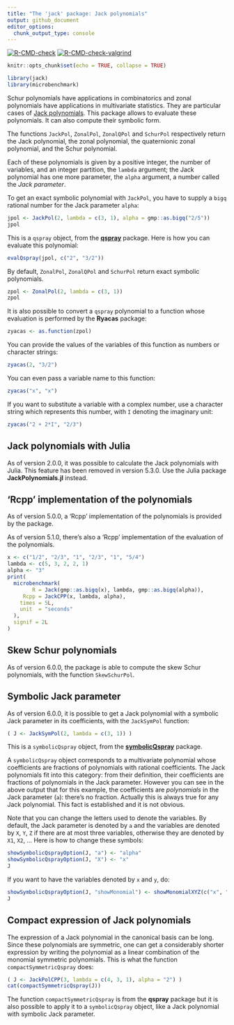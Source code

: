 ```yaml
---
title: "The 'jack' package: Jack polynomials"
output: github_document
editor_options: 
  chunk_output_type: console
---
```


<!-- badges: start -->
[![R-CMD-check](https://github.com/stla/jackR/actions/workflows/R-CMD-check.yaml/badge.svg)](https://github.com/stla/jackR/actions/workflows/R-CMD-check.yaml)
[![R-CMD-check-valgrind](https://github.com/stla/jackR/actions/workflows/R-CMD-check-valgrind.yaml/badge.svg)](https://github.com/stla/jackR/actions/workflows/R-CMD-check-valgrind.yaml)
<!-- badges: end -->

```r
knitr::opts_chunk$set(echo = TRUE, collapse = TRUE)
```

```r
library(jack)
library(microbenchmark)
```

Schur polynomials have applications in combinatorics and zonal polynomials have
applications in multivariate statistics. They are particular cases of
[Jack polynomials](https://en.wikipedia.org/wiki/Jack_function). This package
allows to evaluate these polynomials. It can also compute their symbolic form.

The  functions `JackPol`, `ZonalPol`, `ZonalQPol` and `SchurPol` respectively 
return the Jack polynomial, the zonal polynomial, the quaternionic zonal 
polynomial, and the Schur polynomial. 

Each of these polynomials is given by a positive integer, the 
number of variables, and an integer partition, the `lambda` argument; the 
Jack polynomial has one more parameter, the `alpha` argument, a number called 
the *Jack parameter*.

To get an exact symbolic polynomial with `JackPol`, you have to supply a 
`bigq` rational number for the Jack parameter `alpha`:

```r
jpol <- JackPol(2, lambda = c(3, 1), alpha = gmp::as.bigq("2/5"))
jpol
```

This is a `qspray` object, from the [**qspray**](https://github.com/stla/qspray) 
package. Here is how you can evaluate this polynomial:

```r
evalQspray(jpol, c("2", "3/2"))
```

By default, `ZonalPol`, `ZonalQPol` and `SchurPol` return exact symbolic 
polynomials.

```r
zpol <- ZonalPol(2, lambda = c(3, 1))
zpol
```

It is also possible to convert a `qspray` polynomial to a function whose 
evaluation is performed by the **Ryacas** package:

```r
zyacas <- as.function(zpol)
```

You can provide the values of the variables of this function as numbers or 
character strings:

```r
zyacas(2, "3/2")
```

You can even pass a variable name to this function:

```r
zyacas("x", "x")
```

If you want to substitute a variable with a complex number, use a character 
string which represents this number, with `I` denoting the imaginary unit:

```r
zyacas("2 + 2*I", "2/3")
```


## Jack polynomials with Julia

As of version 2.0.0, it was possible to calculate the Jack polynomials with 
Julia. This feature has been removed in version 5.3.0. Use the Julia package
**JackPolynomials.jl** instead.


## 'Rcpp' implementation of the polynomials

As of version 5.0.0, a 'Rcpp' implementation of the polynomials is provided by 
the package.

As of version 5.1.0, there's also a 'Rcpp' implementation of the evaluation of 
the polynomials.

```r
x <- c("1/2", "2/3", "1", "2/3", "1", "5/4")
lambda <- c(5, 3, 2, 2, 1)
alpha <- "3"
print(
  microbenchmark(
        R = Jack(gmp::as.bigq(x), lambda, gmp::as.bigq(alpha)),
     Rcpp = JackCPP(x, lambda, alpha),
    times = 5L,
    unit  = "seconds"
  ),
  signif = 2L
)
```


## Skew Schur polynomials

As of version 6.0.0, the package is able to compute the skew Schur polynomials, 
with the function `SkewSchurPol`.


## Symbolic Jack parameter

As of version 6.0.0, it is possible to get a Jack polynomial with a symbolic 
Jack parameter in its coefficients, with the `JackSymPol` function:

```r
( J <- JackSymPol(2, lambda = c(3, 1)) )
```

This is a `symbolicQspray` object, from the
[**symbolicQspray**](https://github.com/stla/symbolicQspray) package.

A `symbolicQspray` object corresponds to a multivariate polynomial whose 
coefficients are fractions of polynomials with rational coefficients. 
The Jack polynomials fit into this category: from their definition, their 
coefficients are fractions of polynomials in the Jack parameter. However you 
can see in the above output that for this example, the coefficients are 
*polynomials* in the Jack parameter (`a`): there's no fraction. Actually this is 
always true for any Jack polynomial. This fact is established and it is not 
obvious.

Note that you can change the letters used to denote the variables. By default, 
the Jack parameter is denoted by `a` and the variables are denoted by `X`, `Y`, `Z` if there are at most three variables, otherwise they are denoted by `X1`, 
`X2`, ... Here is how to change these symbols:

```r
showSymbolicQsprayOption(J, "a") <- "alpha"
showSymbolicQsprayOption(J, "X") <- "x"
J
```

If you want to have the variables denoted by `x` and `y`, do:

```r
showSymbolicQsprayOption(J, "showMonomial") <- showMonomialXYZ(c("x", "y"))
J
```


## Compact expression of Jack polynomials

The expression of a Jack polynomial in the canonical basis can be long. Since 
these polynomials are symmetric, one can get a considerably shorter expression 
by writing the polynomial as a linear combination of the monomial symmetric 
polynomials. This is what the function `compactSymmetricQspray` does:

```r
( J <- JackPolCPP(3, lambda = c(4, 3, 1), alpha = "2") )
cat(compactSymmetricQspray(J))
```

The function `compactSymmetricQspray` is from the **qspray** package but it is 
also possible to apply it to a `symbolicQspray` object, like a Jack polynomial 
with symbolic Jack parameter.


